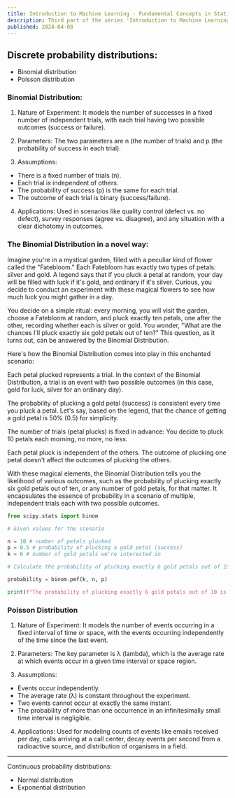 ```yaml
---
title: Introduction to Machine Learning - Fundamental Concepts in Statistics (3) (in progress)
description: Third part of the series 'Introduction to Machine Learning' where we cover the fundamental concepts of statistics. These are my personal notes from the book 'The StatQuest Illustrated Guide to Machine Learning'.
published: 2024-04-08
---
```


## Discrete probability distributions:

- Binomial distribution
- Poisson distribution

### Binomial Distribution:

1. Nature of Experiment: It models the number of successes in a fixed number of independent trials, with each trial having two possible outcomes (success or failure).

2. Parameters: The two parameters are n (the number of trials) and p (the probability of success in each trial).

3. Assumptions:

- There is a fixed number of trials (n).
- Each trial is independent of others.
- The probability of success (p) is the same for each trial.
- The outcome of each trial is binary (success/failure).

4. Applications: Used in scenarios like quality control (defect vs. no defect), survey responses (agree vs. disagree), and any situation with a clear dichotomy in outcomes.

### The Binomial Distribution in a novel way:

Imagine you're in a mystical garden, filled with a peculiar kind of flower called the "Fatebloom." Each Fatebloom has exactly two types of petals: silver and gold. A legend says that if you pluck a petal at random, your day will be filled with luck if it's gold, and ordinary if it's silver. Curious, you decide to conduct an experiment with these magical flowers to see how much luck you might gather in a day.

You decide on a simple ritual: every morning, you will visit the garden, choose a Fatebloom at random, and pluck exactly ten petals, one after the other, recording whether each is silver or gold. You wonder, "What are the chances I'll pluck exactly six gold petals out of ten?" This question, as it turns out, can be answered by the Binomial Distribution.

Here's how the Binomial Distribution comes into play in this enchanted scenario:

Each petal plucked represents a trial. In the context of the Binomial Distribution, a trial is an event with two possible outcomes (in this case, gold for luck, silver for an ordinary day).

The probability of plucking a gold petal (success) is consistent every time you pluck a petal. Let's say, based on the legend, that the chance of getting a gold petal is 50% (0.5) for simplicity.

The number of trials (petal plucks) is fixed in advance: You decide to pluck 10 petals each morning, no more, no less.

Each petal pluck is independent of the others. The outcome of plucking one petal doesn't affect the outcomes of plucking the others.

With these magical elements, the Binomial Distribution tells you the likelihood of various outcomes, such as the probability of plucking exactly six gold petals out of ten, or any number of gold petals, for that matter. It encapsulates the essence of probability in a scenario of multiple, independent trials each with two possible outcomes.

```py
from scipy.stats import binom

# Given values for the scenario

n = 10 # number of petals plucked
p = 0.5 # probability of plucking a gold petal (success)
k = 6 # number of gold petals we're interested in

# Calculate the probability of plucking exactly 6 gold petals out of 10

probability = binom.pmf(k, n, p)

print(f"The probability of plucking exactly 6 gold petals out of 10 is: {probability:.4f}")
```

### Poisson Distribution

1. Nature of Experiment: It models the number of events occurring in a fixed interval of time or space, with the events occurring independently of the time since the last event.

2. Parameters: The key parameter is λ (lambda), which is the average rate at which events occur in a given time interval or space region.

3. Assumptions:

- Events occur independently.
- The average rate (λ) is constant throughout the experiment.
- Two events cannot occur at exactly the same instant.
- The probability of more than one occurrence in an infinitesimally small time interval is negligible.

4. Applications: Used for modeling counts of events like emails received per day, calls arriving at a call center, decay events per second from a radioactive source, and distribution of organisms in a field.

---

Continuous probability distributions:

- Normal distribution
- Exponential distribution
